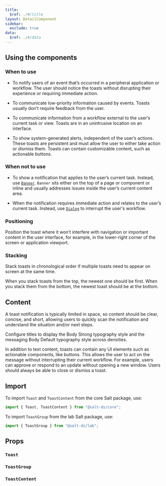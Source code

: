 ```yaml
---
title:
  $ref: ./#/title
layout: DetailComponent
sidebar:
  exclude: true
data:
  $ref: ./#/data
---
```


## Using the components

### When to use

- To notify users of an event that’s occurred in a peripheral application or workflow. The user should notice the toasts without disrupting their experience or requiring immediate action.

- To communicate low-priority information caused by events. Toasts usually don’t require feedback from the user.

- To communicate information from a workflow external to the user’s current task or view. Toasts are in an unintrusive location on an interface.

- To show system-generated alerts, independent of the user’s actions. These toasts are persistent and must allow the user to either take action or dismiss them. Toasts can contain customizable content, such as actionable buttons.

### When not to use

- To show a notification that applies to the user’s current task. Instead, use [`Banner`](../banner). `Banner` sits either on the top of a page or component or inline and usually addresses issues inside the user’s current content area.

- When the notification requires immediate action and relates to the user’s current task. Instead, use [`Dialog`](../dialog) to interrupt the user's workflow.

### Positioning

Position the toast where it won’t interfere with navigation or important content in the user interface, for example, in the lower-right corner of the screen or application viewport.

### Stacking

Stack toasts in chronological order if multiple toasts need to appear on screen at the same time.

When you stack toasts from the top, the newest one should be first. When you stack them from the bottom, the newest toast should be at the bottom.

## Content

A toast notification is typically limited in space, so content should be clear, concise, and short, allowing users to quickly scan the notification and understand the situation and/or next steps.

Configure titles to display the Body Strong typography style and the messaging Body Default typography style across densities.

In addition to text content, toasts can contain any UI elements such as actionable components, like buttons. This allows the user to act on the message without interrupting their current workflow. For example, users can approve or respond to an update without opening a new window. Users should always be able to close or dismiss a toast.

## Import

To import `Toast` and `ToastContent` from the core Salt package, use:

```js
import { Toast, ToastContent } from "@salt-ds/core";
```

To import `ToastGroup` from the lab Salt package, use:

```js
import { ToastGroup } from "@salt-ds/lab";
```

## Props

### `Toast`

<PropsTable componentName="Toast" />

### `ToastGroup`

<PropsTable packageName="lab" componentName="ToastGroup" />

### `ToastContent`

<PropsTable componentName="ToastContent" />
